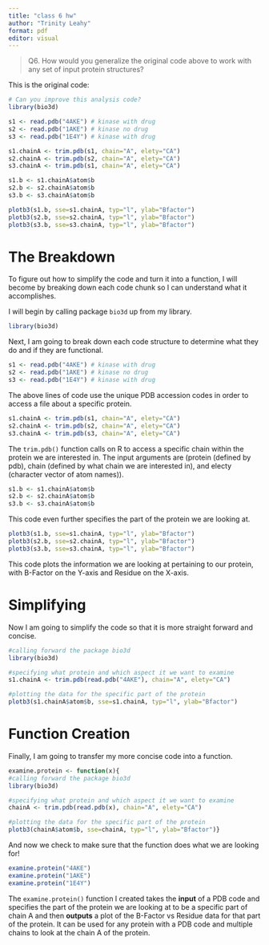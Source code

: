```yaml
---
title: "class 6 hw"
author: "Trinity Leahy"
format: pdf
editor: visual
---
```


>Q6. How would you generalize the original code above to work with any set of input
protein structures?

This is the original code:

```r
# Can you improve this analysis code?
library(bio3d)

s1 <- read.pdb("4AKE") # kinase with drug
s2 <- read.pdb("1AKE") # kinase no drug
s3 <- read.pdb("1E4Y") # kinase with drug

s1.chainA <- trim.pdb(s1, chain="A", elety="CA")
s2.chainA <- trim.pdb(s2, chain="A", elety="CA")
s3.chainA <- trim.pdb(s1, chain="A", elety="CA")

s1.b <- s1.chainA$atom$b
s2.b <- s2.chainA$atom$b
s3.b <- s3.chainA$atom$b

plotb3(s1.b, sse=s1.chainA, typ="l", ylab="Bfactor")
plotb3(s2.b, sse=s2.chainA, typ="l", ylab="Bfactor")
plotb3(s3.b, sse=s3.chainA, typ="l", ylab="Bfactor")
```

# The Breakdown

To figure out how to simplify the code and turn it into a function, I will become by breaking down each code chunk so I can understand what it accomplishes.

I will begin by calling package `bio3d` up from my library.
```r
library(bio3d)
```

Next, I am going to break down each code structure to determine what they do and if they are functional. 

```r
s1 <- read.pdb("4AKE") # kinase with drug
s2 <- read.pdb("1AKE") # kinase no drug
s3 <- read.pdb("1E4Y") # kinase with drug
```
The above lines of code use the unique PDB accession codes in order to access a file about a specific protein.

```r
s1.chainA <- trim.pdb(s1, chain="A", elety="CA")
s2.chainA <- trim.pdb(s2, chain="A", elety="CA")
s3.chainA <- trim.pdb(s3, chain="A", elety="CA")
```
The `trim.pdb()` function calls on R to access a specific chain within the protein we are interested in. The input arguments are (protein (defined by pdb), chain (defined by what chain we are interested in), and electy (character vector of atom names)).

```r
s1.b <- s1.chainA$atom$b
s2.b <- s2.chainA$atom$b
s3.b <- s3.chainA$atom$b
```
This code even further specifies the part of the protein we are looking at.

```r
plotb3(s1.b, sse=s1.chainA, typ="l", ylab="Bfactor")
plotb3(s2.b, sse=s2.chainA, typ="l", ylab="Bfactor")
plotb3(s3.b, sse=s3.chainA, typ="l", ylab="Bfactor")
```
This code plots the information we are looking at pertaining to our protein, with B-Factor on the Y-axis and Residue on the X-axis.

# Simplifying

Now I am going to simplify the code so that it is more straight forward and concise.

```r
#calling forward the package bio3d
library(bio3d)

#specifying what protein and which aspect it we want to examine
s1.chainA <- trim.pdb(read.pdb("4AKE"), chain="A", elety="CA")

#plotting the data for the specific part of the protein
plotb3(s1.chainA$atom$b, sse=s1.chainA, typ="l", ylab="Bfactor")
```

# Function Creation

Finally, I am going to transfer my more concise code into a function.

```r
examine.protein <- function(x){
#calling forward the package bio3d
library(bio3d)

#specifying what protein and which aspect it we want to examine
chainA <- trim.pdb(read.pdb(x), chain="A", elety="CA")

#plotting the data for the specific part of the protein
plotb3(chainA$atom$b, sse=chainA, typ="l", ylab="Bfactor")}
```

And now we check to make sure that the function does what we are looking for!

```r
examine.protein("4AKE")
examine.protein("1AKE")
examine.protein("1E4Y")
```

The `examine.protein()` function I created takes the **input** of a PDB code and specifies the part of the protein we are looking at to be a specific part of chain A and then **outputs** a plot of the B-Factor vs Residue data for that part of the protein. It can be used for any protein with a PDB code and multiple chains to look at the chain A of the protein.
